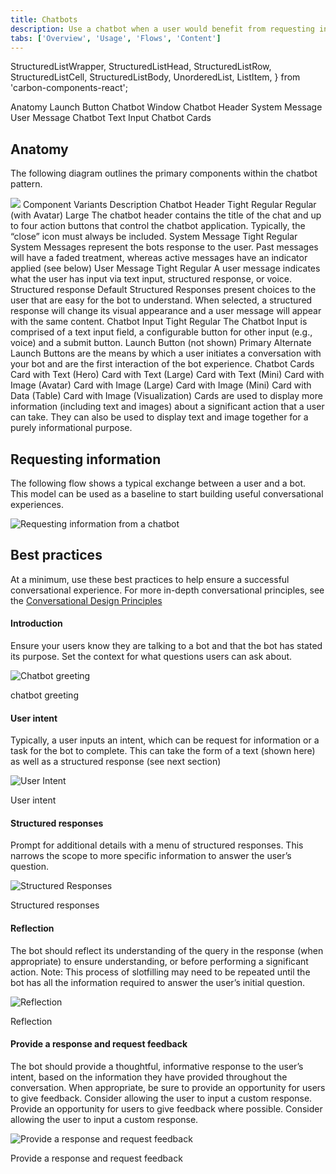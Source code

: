 ```yaml
---
title: Chatbots
description: Use a chatbot when a user would benefit from requesting information on-demand with natural language. They should receive a useful and trustworthy response related to their question or task.
tabs: ['Overview', 'Usage', 'Flows', 'Content']
---
```


  StructuredListWrapper,
  StructuredListHead,
  StructuredListRow,
  StructuredListCell,
  StructuredListBody,
  UnorderedList,
  ListItem,
} from 'carbon-components-react';

<AnchorLinks>

<AnchorLink> Anatomy </AnchorLink>
<AnchorLink> Launch Button </AnchorLink>
<AnchorLink> Chatbot Window </AnchorLink>
<AnchorLink> Chatbot Header </AnchorLink>
<AnchorLink> System Message </AnchorLink>
<AnchorLink> User Message </AnchorLink>
<AnchorLink> Chatbot Text Input</AnchorLink>
<AnchorLink> Chatbot Cards </AnchorLink>

</AnchorLinks>

## Anatomy

The following diagram outlines the primary components within the chatbot pattern.

<Image src="/images/chatbot-4.png" />

<StructuredListWrapper>
  <StructuredListHead>
    <StructuredListRow head>
      <StructuredListCell head>Component</StructuredListCell>
      <StructuredListCell head>Variants</StructuredListCell>
      <StructuredListCell head>Description</StructuredListCell>
    </StructuredListRow>
  </StructuredListHead>
  <StructuredListBody>
    <StructuredListRow>
      <StructuredListCell>Chatbot Header</StructuredListCell>
      <StructuredListCell>
        <UnorderedList>
          <ListItem>Tight</ListItem>
          <ListItem>Regular</ListItem>
          <ListItem>Regular (with Avatar)</ListItem>
          <ListItem>Large</ListItem>
        </UnorderedList>
      </StructuredListCell>
      <StructuredListCell>
        The chatbot header contains the title of the chat and up to four action
        buttons that control the chatbot application. Typically, the “close”
        icon must always be included.
      </StructuredListCell>
    </StructuredListRow>
    <StructuredListRow>
      <StructuredListCell>System Message</StructuredListCell>
      <StructuredListCell>
        <UnorderedList>
          <ListItem>Tight</ListItem>
          <ListItem>Regular</ListItem>
        </UnorderedList>
      </StructuredListCell>
      <StructuredListCell>
        System Messages represent the bots response to the user. Past messages
        will have a faded treatment, whereas active messages have an indicator
        applied (see below)
      </StructuredListCell>
    </StructuredListRow>
    <StructuredListRow>
      <StructuredListCell>User Message</StructuredListCell>
      <StructuredListCell>
        <UnorderedList>
          <ListItem>Tight</ListItem>
          <ListItem>Regular</ListItem>
        </UnorderedList>
      </StructuredListCell>
      <StructuredListCell>
        A user message indicates what the user has input via text input,
        structured response, or voice.
      </StructuredListCell>
    </StructuredListRow>
    <StructuredListRow>
      <StructuredListCell>Structured response</StructuredListCell>
      <StructuredListCell>
        <UnorderedList>
          <ListItem>Default</ListItem>
        </UnorderedList>
      </StructuredListCell>
      <StructuredListCell>
        Structured Responses present choices to the user that are easy for the
        bot to understand. When selected, a structured response will change its
        visual appearance and a user message will appear with the same content.
      </StructuredListCell>
    </StructuredListRow>
    <StructuredListRow>
      <StructuredListCell>Chatbot Input</StructuredListCell>
      <StructuredListCell>
        <UnorderedList>
          <ListItem>Tight</ListItem>
          <ListItem>Regular</ListItem>
        </UnorderedList>
      </StructuredListCell>
      <StructuredListCell>
        The Chatbot Input is comprised of a text input field, a configurable
        button for other input (e.g., voice) and a submit button.
      </StructuredListCell>
    </StructuredListRow>
    <StructuredListRow>
      <StructuredListCell>Launch Button (not shown)</StructuredListCell>
      <StructuredListCell>
        <UnorderedList>
          <ListItem>Primary</ListItem>
          <ListItem>Alternate</ListItem>
        </UnorderedList>
      </StructuredListCell>
      <StructuredListCell>
        Launch Buttons are the means by which a user initiates a conversation
        with your bot and are the first interaction of the bot experience.
      </StructuredListCell>
    </StructuredListRow>
    <StructuredListRow>
      <StructuredListCell>Chatbot Cards</StructuredListCell>
      <StructuredListCell>
        <UnorderedList>
          <ListItem>Card with Text (Hero)</ListItem>
          <ListItem>Card with Text (Large)</ListItem>
          <ListItem>Card with Text (Mini)</ListItem>
          <ListItem>Card with Image (Avatar)</ListItem>
          <ListItem>Card with Image (Large)</ListItem>
          <ListItem>Card with Image (Mini)</ListItem>
          <ListItem>Card with Data (Table)</ListItem>
          <ListItem>Card with Image (Visualization)</ListItem>
        </UnorderedList>
      </StructuredListCell>
      <StructuredListCell>
        Cards are used to display more information (including text and images)
        about a significant action that a user can take. They can also be used
        to display text and image together for a purely informational purpose.
      </StructuredListCell>
    </StructuredListRow>
  </StructuredListBody>
</StructuredListWrapper>

## Requesting information

The following flow shows a typical exchange between a user and a bot. This model can be used as a baseline to start building useful conversational experiences.

![Requesting information from a chatbot](images/chatbot-1.png)

## Best practices

At a minimum, use these best practices to help ensure a successful conversational experience. For more in-depth conversational principles, see the [Conversational Design Principles](#conversation-design-principles)

#### Introduction

Ensure your users know they are talking to a bot and that the bot has stated its purpose. Set the context for what questions users can ask about.

![Chatbot greeting](images/chatbot-7.png)

<Caption>chatbot greeting</Caption>

#### User intent

Typically, a user inputs an intent, which can be request for information or a task for the bot to complete. This can take the form of a text (shown here) as well as a structured response (see next section)

![User Intent](images/chatbot-8.png)

<Caption>User intent</Caption>

#### Structured responses

Prompt for additional details with a menu of structured responses. This narrows the scope to more specific information to answer the user’s question.

![Structured Responses](images/chatbot-9.png)

<Caption>Structured responses</Caption>

#### Reflection

The bot should reflect its understanding of the query in the response (when appropriate) to ensure understanding, or before performing a significant action. Note: This process of slotfilling may need to be repeated until the bot has all the information required to answer the user’s initial question.

![Reflection](images/chatbot-10.png)

<Caption>Reflection</Caption>

#### Provide a response and request feedback

The bot should provide a thoughtful, informative response to the user’s intent, based on the information they have provided throughout the conversation. When appropriate, be sure to provide an opportunity for users to give feedback. Consider allowing the user to input a custom response. Provide an opportunity for users to give feedback where possible. Consider allowing the user to input a custom response.

![Provide a response and request feedback](images/chatbot-11.png)

<Caption>Provide a response and request feedback</Caption>
